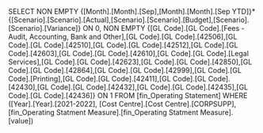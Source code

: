 SELECT NON EMPTY {[Month].[Month].[Sep],[Month].[Month].[Sep YTD]}*{[Scenario].[Scenario].[Actual],[Scenario].[Scenario].[Budget],[Scenario].[Scenario].[Variance]} ON 0, NON EMPTY {[GL Code].[GL Code].[Fees - Audit, Accounting, Bank and Other],[GL Code].[GL Code].[42506],[GL Code].[GL Code].[42510],[GL Code].[GL Code].[42512],[GL Code].[GL Code].[42603],[GL Code].[GL Code].[42610],[GL Code].[GL Code].[Legal Services],[GL Code].[GL Code].[42623],[GL Code].[GL Code].[42850],[GL Code].[GL Code].[42864],[GL Code].[GL Code].[42999],[GL Code].[GL Code].[Printing],[GL Code].[GL Code].[42411],[GL Code].[GL Code].[42430],[GL Code].[GL Code].[42432],[GL Code].[GL Code].[42435],[GL Code].[GL Code].[42436]} ON 1 FROM [fin_Operating Statement] WHERE ([Year].[Year].[2021-2022], [Cost Centre].[Cost Centre].[CORPSUPP], [fin_Operating Statment Measure].[fin_Operating Statment Measure].[value])